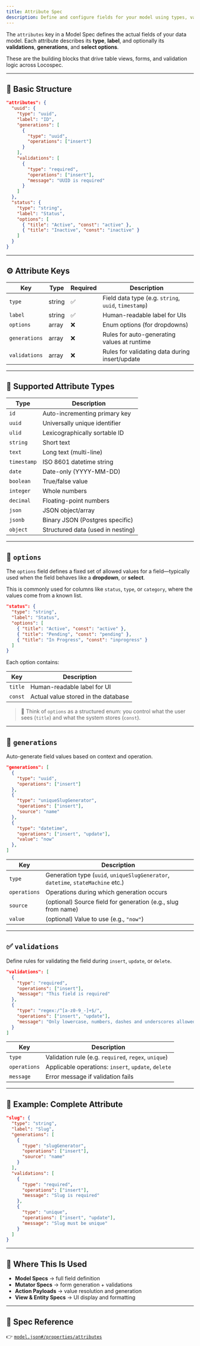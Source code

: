 ```yaml
---
title: Attribute Spec
description: Define and configure fields for your model using types, validations, generations, and options.
---
```


The `attributes` key in a Model Spec defines the actual fields of your data model. Each attribute describes its **type**, **label**, and optionally its **validations**, **generations**, and **select options**.

These are the building blocks that drive table views, forms, and validation logic across Locospec.

---

## 🔧 Basic Structure

```json
"attributes": {
  "uuid": {
    "type": "uuid",
    "label": "ID",
    "generations": [
      {
        "type": "uuid",
        "operations": ["insert"]
      }
    ],
    "validations": [
      {
        "type": "required",
        "operations": ["insert"],
        "message": "UUID is required"
      }
    ]
  },
  "status": {
    "type": "string",
    "label": "Status",
    "options": [
      { "title": "Active", "const": "active" },
      { "title": "Inactive", "const": "inactive" }
    ]
  }
}
```

---

## ⚙️ Attribute Keys

| Key           | Type   | Required | Description                                          |
| ------------- | ------ | -------- | ---------------------------------------------------- |
| `type`        | string | ✅       | Field data type (e.g. `string`, `uuid`, `timestamp`) |
| `label`       | string | ✅       | Human-readable label for UIs                         |
| `options`     | array  | ❌       | Enum options (for dropdowns)                         |
| `generations` | array  | ❌       | Rules for auto-generating values at runtime          |
| `validations` | array  | ❌       | Rules for validating data during insert/update       |

---

## 🔢 Supported Attribute Types

| Type        | Description                       |
| ----------- | --------------------------------- |
| `id`        | Auto-incrementing primary key     |
| `uuid`      | Universally unique identifier     |
| `ulid`      | Lexicographically sortable ID     |
| `string`    | Short text                        |
| `text`      | Long text (multi-line)            |
| `timestamp` | ISO 8601 datetime string          |
| `date`      | Date-only (YYYY-MM-DD)            |
| `boolean`   | True/false value                  |
| `integer`   | Whole numbers                     |
| `decimal`   | Floating-point numbers            |
| `json`      | JSON object/array                 |
| `jsonb`     | Binary JSON (Postgres specific)   |
| `object`    | Structured data (used in nesting) |

---

## 🎯 `options`

The `options` field defines a fixed set of allowed values for a field—typically used when the field behaves like a **dropdown**, or **select**.

This is commonly used for columns like `status`, `type`, or `category`, where the values come from a known list.

```json
"status": {
  "type": "string",
  "label": "Status",
  "options": [
    { "title": "Active", "const": "active" },
    { "title": "Pending", "const": "pending" },
    { "title": "In Progress", "const": "inprogress" }
  ]
}
```

Each option contains:

| Key     | Description                         |
| ------- | ----------------------------------- |
| `title` | Human-readable label for UI         |
| `const` | Actual value stored in the database |

> 🧠 Think of `options` as a structured enum: you control what the user sees (`title`) and what the system stores (`const`).

---

## 🔁 `generations`

Auto-generate field values based on context and operation.

```json
"generations": [
  {
    "type": "uuid",
    "operations": ["insert"]
  },
  {
    "type": "uniqueSlugGenerator",
    "operations": ["insert"],
    "source": "name"
  },
  {
    "type": "datetime",
    "operations": ["insert", "update"],
    "value": "now"
  },
]
```

| Key          | Description                                                                      |
| ------------ | -------------------------------------------------------------------------------- |
| `type`       | Generation type (`uuid`, `uniqueSlugGenerator`, `datetime`, `stateMachine` etc.) |
| `operations` | Operations during which generation occurs                                        |
| `source`     | (optional) Source field for generation (e.g., slug from name)                    |
| `value`      | (optional) Value to use (e.g., `"now"`)                                          |

---

## ✅ `validations`

Define rules for validating the field during `insert`, `update`, or `delete`.

```json
"validations": [
  {
    "type": "required",
    "operations": ["insert"],
    "message": "This field is required"
  },
  {
    "type": "regex:/^[a-z0-9_-]+$/",
    "operations": ["insert", "update"],
    "message": "Only lowercase, numbers, dashes and underscores allowed"
  }
]
```

| Key          | Description                                          |
| ------------ | ---------------------------------------------------- |
| `type`       | Validation rule (e.g. `required`, `regex`, `unique`) |
| `operations` | Applicable operations: `insert`, `update`, `delete`  |
| `message`    | Error message if validation fails                    |

---

## 🧪 Example: Complete Attribute

```json
"slug": {
  "type": "string",
  "label": "Slug",
  "generations": [
    {
      "type": "slugGenerator",
      "operations": ["insert"],
      "source": "name"
    }
  ],
  "validations": [
    {
      "type": "required",
      "operations": ["insert"],
      "message": "Slug is required"
    },
    {
      "type": "unique",
      "operations": ["insert", "update"],
      "message": "Slug must be unique"
    }
  ]
}
```

---

## 🔎 Where This Is Used

- **Model Specs** → full field definition
- **Mutator Specs** → form generation + validations
- **Action Payloads** → value resolution and generation
- **View & Entity Specs** → UI display and formatting

---

## 📎 Spec Reference

👉 [`model.json#/properties/attributes`](https://locospec.com/specs/model.json#/properties/attributes)
